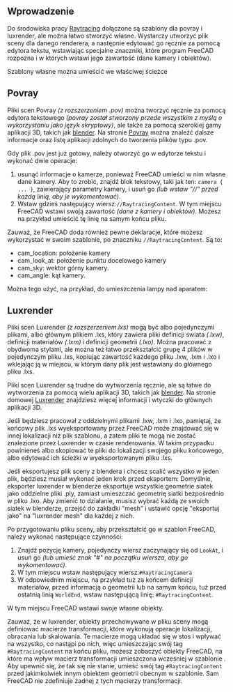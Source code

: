 <languages/>

<span id="Introduction"></span>
==Wprowadzenie==

Do środowiska pracy [[Raytracing_Workbench/pl|Raytracing]] dołączone są szablony dla povray i luxrender, ale można łatwo stworzyć własne. Wystarczy utworzyć plik sceny dla danego renderera, a następnie edytować go ręcznie za pomocą edytora tekstu, wstawiając specjalne znaczniki, które program FreeCAD rozpozna i w których wstawi jego zawartość (dane kamery i obiektów).

Szablony własne {{Version/pl|0.18}} można umieścić we właściwej ścieżce

{{Code|code=
~/.FreeCAD/data/Mod/Raytracing/Templates
}}

== Povray ==
Pliki scen Povray ''(z rozszerzeniem .pov)'' można tworzyć ręcznie za pomocą edytora tekstowego ''(povray został stworzony przede wszystkim z myślą o wykorzystaniu jako język skryptowy)'', ale także za pomocą szerokiej gamy aplikacji 3D, takich jak [http://www.blender.org blender]. Na stronie [http://www.povray.org/ Povray] można znaleźć dalsze informacje oraz listę aplikacji zdolnych do tworzenia plików typu .pov.

Gdy plik .pov jest już gotowy, należy otworzyć go w edytorze tekstu i wykonać dwie operacje:
# usunąć informacje o kamerze, ponieważ FreeCAD umieści w nim własne dane kamery. Aby to zrobić, znajdź blok tekstowy, taki jak ten: <tt>camera { ... }</tt>, zawierający parametry kamery, i usuń go ''(lub wstaw "//" przed każdą linią, aby je wykomentować)''.
# Wstaw gdzieś następujący wiersz:<tt>//RaytracingContent</tt>. W tym miejscu FreeCAD wstawi swoją zawartość ''(dane z kamery i obiektów)''. Możesz na przykład umieścić tę linię na samym końcu pliku.

Zauważ, że FreeCAD doda również pewne deklaracje, które możesz wykorzystać w swoim szablonie, po znaczniku <tt>//RaytracingContent</tt>. Są to:
* cam_location: położenie kamery
* cam_look_at: położenie punktu docelowego kamery
* cam_sky: wektor górny kamery.
* cam_angle: kąt kamery.

Można tego użyć, na przykład, do umieszczenia lampy nad aparatem:
{{Code|code=
light_source {
 cam_location + cam_angle * 100
 color rgb <10, 10, 10>
}
}}

== Luxrender ==
Pliki scen Luxrender ''(z rozszerzeniem.lxs)'' mogą być albo pojedynczymi plikami, albo głównym plikiem .lxs, który zawiera pliki definicji świata ''(.lxw)'', definicji materiałów ''(.lxm)'' i definicji geometrii ''(.lxo)''. Można pracować z obydwoma stylami, ale można też łatwo przekształcić grupę 4 plików w pojedynczym pliku .lxs, kopiując zawartość każdego pliku .lxw, .lxm i .lxo i wklejając ją w miejscu, w którym dany plik jest wstawiany do głównego pliku .lxs.

Pliki scen Luxrender są trudne do wytworzenia ręcznie, ale są łatwe do wytworzenia za pomocą wielu aplikacji 3D, takich jak [http://www.blender.org blender]. Na stronie domowej [http://www.luxrender.net Luxrender] znajdziesz więcej informacji i wtyczki do głównych aplikacji 3D.

Jeśli będziesz pracował z oddzielnymi plikami .lxw, .lxm i .lxo, pamiętaj, że końcowy plik .lxs wyeksportowany przez FreeCAD może znajdować się w innej lokalizacji niż plik szablonu, a zatem pliki te mogą nie zostać znalezione przez Luxrender w czasie renderowania. W takim przypadku powinieneś albo skopiować te pliki do lokalizacji swojego pliku końcowego, albo edytować ich ścieżki w wyeksportowanym pliku .lxs.

Jeśli eksportujesz plik sceny z blendera i chcesz scalić wszystko w jeden plik, będziesz musiał wykonać jeden krok przed eksportem: Domyślnie, eksporter luxrender w blenderze eksportuje wszystkie geometrie siatek jako oddzielne pliki .ply, zamiast umieszczać geometrię siatki bezpośrednio w pliku .lxo. Aby zmienić to działanie, musisz wybrać każdą ze swoich siatek w blenderze, przejść do zakładki "mesh" i ustawić opcję "eksportuj jako" na "luxrender mesh" dla każdej z nich.

Po przygotowaniu pliku sceny, aby przekształcić go w szablon FreeCAD, należy wykonać następujące czynności:
# Znajdź pozycję kamery, pojedynczy wiersz zaczynający się od <tt>LookAt</tt>, i usuń go ''(lub umieść znak "#" na początku wiersza, aby go wykomentować)''.
# W tym miejscu wstaw następujący wiersz:<tt>#RaytracingCamera</tt>
# W odpowiednim miejscu, na przykład tuż za końcem definicji materiałów, przed informacją o geometrii lub na samym końcu, tuż przed ostatnią linią <tt>WorldEnd</tt>, wstaw następującą linię:  <tt>#RaytracingContent</tt>.
W tym miejscu FreeCAD wstawi swoje własne obiekty.

Zauważ, że w luxrender, obiekty przechowywane w pliku sceny mogą definiować macierze transformacji, które wykonują operacje lokalizacji, obracania lub skalowania. Te macierze mogą układać się w stos i wpływać na wszystko, co nastąpi po nich, więc umieszczając swój tag <tt>#RaytracingContent</tt> na końcu pliku, możesz zobaczyć obiekty FreeCAD, na które ma wpływ macierz transformacji umieszczona wcześniej w szablonie . Aby upewnić się, że tak się nie stanie, umieść swój tag <tt>#RaytracingContent</tt> przed jakimkolwiek innym obiektem geometrii obecnym w szablonie. Sam FreeCAD nie zdefiniuje żadnej z tych macierzy transformacji.

{{TechDraw Tools navi/pl}}
{{Userdocnavi/pl}}